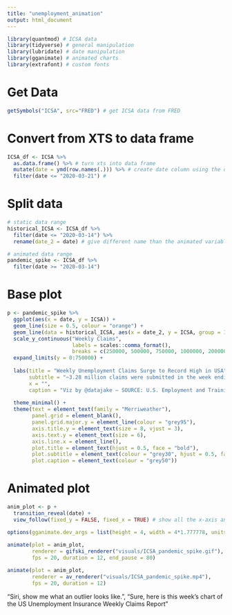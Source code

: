 ```yaml
---
title: "unemployment_animation"
output: html_document
---
```


```r
library(quantmod) # ICSA data
library(tidyverse) # general manipulation
library(lubridate) # date manipulation
library(gganimate) # animated charts
library(extrafont) # custom fonts
```

# Get Data

```r
getSymbols("ICSA", src="FRED") # get ICSA data from FRED
```

# Convert from XTS to data frame

```r
ICSA_df <- ICSA %>%
  as.data.frame() %>% # turn xts into data frame
  mutate(date = ymd(row.names(.))) %>% # create date column using the dates in row names
  filter(date <= "2020-03-21") # 
```

# Split data

```r
# static data range
historical_ICSA <- ICSA_df %>%
  filter(date <= "2020-03-14") %>%
  rename(date_2 = date) # give different name than the animated variable

# animated data range
pandemic_spike <- ICSA_df %>%
  filter(date >= "2020-03-14")
```

# Base plot

```r
p <- pandemic_spike %>%
  ggplot(aes(x = date, y = ICSA)) +
  geom_line(size = 0.5, colour = "orange") +
  geom_line(data = historical_ICSA, aes(x = date_2, y = ICSA, group = 1),  colour = "orange") + # definte extra data set to make it static
  scale_y_continuous("Weekly Claims", 
                     labels = scales::comma_format(), 
                     breaks = c(250000, 500000, 750000, 1000000, 2000000, 3000000)) +
  expand_limits(y = 0:750000) +
  
  labs(title = "Weekly Unemployment Claims Surge to Record High in USA",
       subtitle = "~3.28 million claims were submitted in the week ending March 21 2020",
       x = "",
       caption = "Viz by @datajake — SOURCE: U.S. Employment and Training Administration, Initial Claims [ICSA]; FRED") +
  
  theme_minimal() +
  theme(text = element_text(family = "Merriweather"),
        panel.grid = element_blank(),
        panel.grid.major.y = element_line(colour = "grey95"),
        axis.title.y = element_text(size = 8, vjust = 3),
        axis.text.y = element_text(size = 6),
        axis.line.x = element_line(),
        plot.title = element_text(hjust = 0.5, face = "bold"),
        plot.subtitle = element_text(colour = "grey30", hjust = 0.5, family = "Roboto Condensed"),
        plot.caption = element_text(colour = "grey50"))
```

# Animated plot

```r
anim_plot <- p +
  transition_reveal(date) + 
  view_follow(fixed_y = FALSE, fixed_x = TRUE) # show all the x-axis and let the y grow

options(gganimate.dev_args = list(height = 4, width = 4*1.777778, units = 'in', type = "cairo", res = 144))
  
animate(plot = anim_plot, 
        renderer = gifski_renderer("visuals/ICSA_pandemic_spike.gif"),
        fps = 20, duration = 12, end_pause = 80)

animate(plot = anim_plot,
        renderer = av_renderer("visuals/ICSA_pandemic_spike.mp4"),
        fps = 20, duration = 12)

```

"Siri, show me what an outlier looks like.",
"Sure, here is this week's chart of the US Unemployment Insurance Weekly Claims Report"
